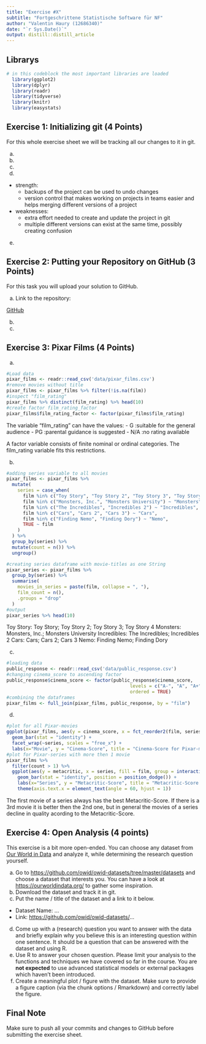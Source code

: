 ```yaml
---
title: "Exercise #X"
subtitle: "Fortgeschrittene Statistische Software für NF"
author: "Valentin Haury (12686340)"
date: "`r Sys.Date()`"
output: distill::distill_article
---
```


## Librarys

```r
# in this codeblock the most important libraries are loaded
  library(ggplot2)
  library(dplyr)
  library(readr)
  library(tidyverse)
  library(knitr)
  library(easystats)
```


## Exercise 1: Initializing git (4 Points)

For this whole exercise sheet we will be tracking all our changes to it
in git.

a)  
b)  
c) 

d)

- strength:
  - backups of the project can be used to undo changes
  - version control that makes working on projects in teams easier and helps merging different versions of a project
- weaknesses:
  - extra effort needed to create and update the project in git
  - multiple different versions can exist at the same time, possibly creating confusion
  
e)


## Exercise 2: Putting your Repository on GitHub (3 Points)

For this task you will upload your solution to GitHub.

a)  Link to the repository:

[GitHub](https://github.com/valentinhaury/exeRcise-sheet-3)

b)  
c)


## Exercise 3: Pixar Films (4 Points)

a)

```r
#Load data 
pixar_films <- readr::read_csv('data/pixar_films.csv')
#remove movies without title
pixar_films <- pixar_films %>% filter(!is.na(film))
#inspect "film_rating"
pixar_films %>% distinct(film_rating) %>% head(10)
#create factor film_rating_factor
pixar_films$film_rating_factor <- factor(pixar_films$film_rating)

```

The variable "film_rating" can have the values:
 - G    :suitable for the general audience
 - PG   :parental guidance is suggested
 - N/A  :no rating available 
 
A factor variable consists of finite nominal or ordinal categories. The film_rating variable fits this restrictions.

b)
    
```r
#adding series variable to all movies
pixar_films <- pixar_films %>% 
  mutate(
    series = case_when(
      film %in% c("Toy Story", "Toy Story 2", "Toy Story 3", "Toy Story 4") ~ "Toy Story",
      film %in% c("Monsters, Inc.", "Monsters University") ~ "Monsters",
      film %in% c("The Incredibles", "Incredibles 2") ~ "Incredibles",
      film %in% c("Cars", "Cars 2", "Cars 3") ~ "Cars",
      film %in% c("Finding Nemo", "Finding Dory") ~ "Nemo",
      TRUE ~ film
    ) 
  ) %>%
  group_by(series) %>%
  mutate(count = n()) %>%
  ungroup()

#creating series dataframe with movie-titles as one String
pixar_series <- pixar_films %>%
  group_by(series) %>%
  summarise(
    movies_in_series = paste(film, collapse = ", "),
    film_count = n(),
    .groups = "drop"
  )
#output
pixar_series %>% head(10)
```
    
    
Toy Story: Toy Story; Toy Story 2; Toy Story 3; Toy Story 4
Monsters: Monsters, Inc.; Monsters University
Incredibles: The Incredibles; Incredibles 2
Cars: Cars; Cars 2; Cars 3
Nemo: Finding Nemo; Finding Dory

c)  

```r
#loading data
public_response <- readr::read_csv('data/public_response.csv')
#changing cinema_score to ascending factor
public_response$cinema_score <- factor(public_response$cinema_score,
                                             levels = c("A-", "A", "A+"),
                                             ordered = TRUE)
#combining the dataframes
pixar_films <- full_join(pixar_films, public_response, by = "film")
```

d)  

```r
#plot for all Pixar-movies
ggplot(pixar_films, aes(y = cinema_score, x = fct_reorder2(film, series, -as.numeric(release_date)))) +
  geom_bar(stat = "identity") +
  facet_wrap(~series, scales = "free_x") +
  labs(x="Movie", y = "Cinema-Score", title = "Cinema-Score for Pixar-movies grouped by Series")
#plot for Pixar-series with more then 1 movie
pixar_films %>% 
  filter(count > 1) %>%
  ggplot(aes(y = metacritic, x = series, fill = film, group = interaction(series, release_date))) +
    geom_bar(stat = "identity", position = position_dodge()) +
    labs(x="Series", y = "Metacritic-Score", title = "Metacritic-Score for Pixar-movies grouped by Series", fill = "Movie") +
    theme(axis.text.x = element_text(angle = 60, hjust = 1))
```

The first movie of a series always has the best Metacritic-Score. If there is a 3rd movie it is better then the 2nd one, but in general the movies of a series decline in quality acording to the Metacritic-Score.   


## Exercise 4: Open Analysis (4 points)

This exercise is a bit more open-ended. You can choose any dataset from
[Our World in Data](https://ourworldindata.org/) and analyze it, while
determining the research question yourself.

a)  Go to <https://github.com/owid/owid-datasets/tree/master/datasets>
    and choose a dataset that interests you. You can have a look at
    <https://ourworldindata.org/> to gather some inspiration.
b)  Download the dataset and track it in git.
c)  Put the name / title of the dataset and a link to it below.

-   Dataset Name: ...
-   Link: <https://github.com/owid/owid-datasets/>...

d)  Come up with a (research) question you want to answer with the data
    and briefly explain why you believe this is an interesting question
    within one sentence. It should be a question that can be answered
    with the dataset and using R.
e)  Use R to answer your chosen question. Please limit your analysis to
    the functions and techniques we have covered so far in the course.
    You are **not expected** to use advanced statistical models or
    external packages which haven't been introduced.
f)  Create a meaningful plot / figure with the dataset. Make sure to
    provide a figure caption (via the chunk options / Rmarkdown) and
    correctly label the figure.

## Final Note

Make sure to push all your commits and changes to GitHub before
submitting the exercise sheet.
